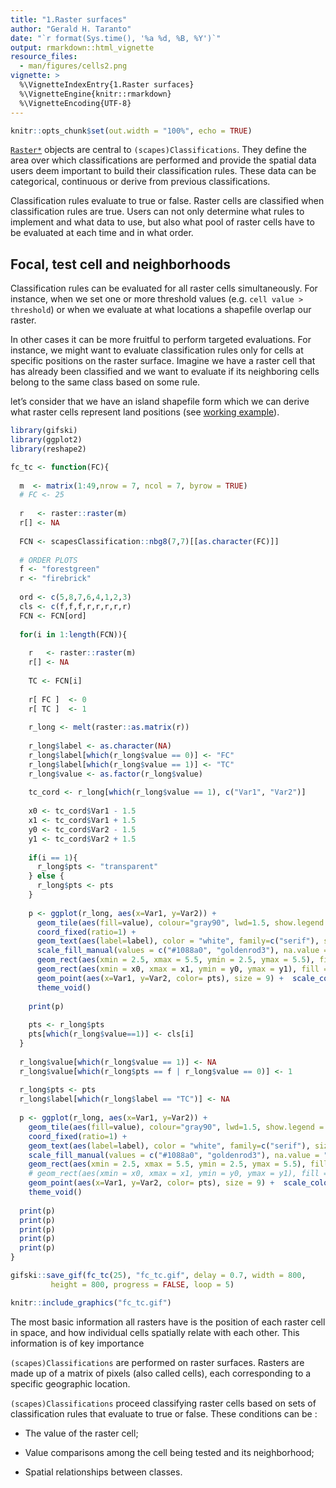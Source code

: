 ```yaml
---
title: "1.Raster surfaces"
author: "Gerald H. Taranto"
date: "`r format(Sys.time(), '%a %d, %B, %Y')`"
output: rmarkdown::html_vignette
resource_files:
  - man/figures/cells2.png
vignette: >
  %\VignetteIndexEntry{1.Raster surfaces}
  %\VignetteEngine{knitr::rmarkdown}
  %\VignetteEncoding{UTF-8}
---
```


```r
knitr::opts_chunk$set(out.width = "100%", echo = TRUE)
```

[`Raster*`](https://rspatial.org/raster/spatial/4-rasterdata.html) objects are central to `(scapes)Classifications`. They define the area over which classifications are performed and provide the spatial data users deem important to build their classification rules. These data can be categorical, continuous or derive from previous classifications. 

Classification rules evaluate to true or false. Raster cells are classified when classification rules are true. Users can not only determine what rules to implement and what data to use, but also what pool of raster cells have to be evaluated at each time and in what order. 

## Focal, test cell and neighborhoods
Classification rules can be evaluated for all raster cells simultaneously. For instance, when we set one or more threshold values (e.g. `cell value > threshold`) or when we evaluate at what locations a shapefile overlap our raster. 

In other cases it can be more fruitful to perform targeted evaluations. For instance, we might want to evaluate classification rules only for cells at specific positions on the raster surface. Imagine we have a raster cell that has already been classified and we want to evaluate if its neighboring cells belong to the same class based on some rule. 


let's consider that we have an island shapefile form which we can derive what raster cells represent land positions (see [working example](https://ghtaranto.github.io/scapesClassification/articles/scapesClassification_02_2_ISU.html)). 


```r
library(gifski)
library(ggplot2)
library(reshape2)

fc_tc <- function(FC){
  
  m  <- matrix(1:49,nrow = 7, ncol = 7, byrow = TRUE)
  # FC <- 25
  
  r   <- raster::raster(m)
  r[] <- NA
  
  FCN <- scapesClassification::nbg8(7,7)[[as.character(FC)]] 
  
  # ORDER PLOTS
  f <- "forestgreen"
  r <- "firebrick"
  
  ord <- c(5,8,7,6,4,1,2,3)
  cls <- c(f,f,f,r,r,r,r,r)
  FCN <- FCN[ord]
  
  for(i in 1:length(FCN)){
    
    r   <- raster::raster(m)
    r[] <- NA
    
    TC <- FCN[i]
    
    r[ FC ]  <- 0
    r[ TC ]  <- 1
    
    r_long <- melt(raster::as.matrix(r))
    
    r_long$label <- as.character(NA)
    r_long$label[which(r_long$value == 0)] <- "FC"
    r_long$label[which(r_long$value == 1)] <- "TC"
    r_long$value <- as.factor(r_long$value)
    
    tc_cord <- r_long[which(r_long$value == 1), c("Var1", "Var2")]
    
    x0 <- tc_cord$Var1 - 1.5
    x1 <- tc_cord$Var1 + 1.5
    y0 <- tc_cord$Var2 - 1.5
    y1 <- tc_cord$Var2 + 1.5
    
    if(i == 1){
      r_long$pts <- "transparent"
    } else {
      r_long$pts <- pts
    }
    
    p <- ggplot(r_long, aes(x=Var1, y=Var2)) +
      geom_tile(aes(fill=value), colour="gray90", lwd=1.5, show.legend = FALSE) +
      coord_fixed(ratio=1) + 
      geom_text(aes(label=label), color = "white", family=c("serif"), size=9) + 
      scale_fill_manual(values = c("#1088a0", "goldenrod3"), na.value = "black") + 
      geom_rect(aes(xmin = 2.5, xmax = 5.5, ymin = 2.5, ymax = 5.5), fill = "transparent", color="#1088a0", lwd = 1.5) + 
      geom_rect(aes(xmin = x0, xmax = x1, ymin = y0, ymax = y1), fill = "transparent", color="goldenrod3", lwd = 1.5) + 
      geom_point(aes(x=Var1, y=Var2, color= pts), size = 9) +  scale_colour_identity() +
      theme_void()
    
    print(p)
    
    pts <- r_long$pts
    pts[which(r_long$value==1)] <- cls[i]
  }
  
  r_long$value[which(r_long$value == 1)] <- NA
  r_long$value[which(r_long$pts == f | r_long$value == 0)] <- 1
  
  r_long$pts <- pts
  r_long$label[which(r_long$label == "TC")] <- NA
  
  p <- ggplot(r_long, aes(x=Var1, y=Var2)) +
    geom_tile(aes(fill=value), colour="gray90", lwd=1.5, show.legend = FALSE) +
    coord_fixed(ratio=1) + 
    geom_text(aes(label=label), color = "white", family=c("serif"), size=9) +
    scale_fill_manual(values = c("#1088a0", "goldenrod3"), na.value = "black") + 
    geom_rect(aes(xmin = 2.5, xmax = 5.5, ymin = 2.5, ymax = 5.5), fill = "transparent", color="#1088a0", lwd = 1.5) +
    # geom_rect(aes(xmin = x0, xmax = x1, ymin = y0, ymax = y1), fill = "transparent", color="goldenrod3", lwd = 1.5) + 
    geom_point(aes(x=Var1, y=Var2, color= pts), size = 9) +  scale_colour_identity() +
    theme_void()
  
  print(p)
  print(p)
  print(p)
  print(p)
  print(p)
}

gifski::save_gif(fc_tc(25), "fc_tc.gif", delay = 0.7, width = 800, 
         height = 800, progress = FALSE, loop = 5)
```

```r
knitr::include_graphics("fc_tc.gif")
```


The most basic information all rasters have is the position of each raster cell in space, and how individual cells spatially relate with each other. This information is of key importance 


`(scapes)Classifications` are performed on raster surfaces. Rasters are made up of a matrix of pixels (also called cells), each corresponding to a specific geographic location.

`(scapes)Classifications` proceed classifying raster cells based on sets of classification rules that evaluate to true or false.  These conditions can be :

* The value of the raster cell;

* Value comparisons among the cell being tested and its neighborhood;  

* Spatial relationships between classes. 
